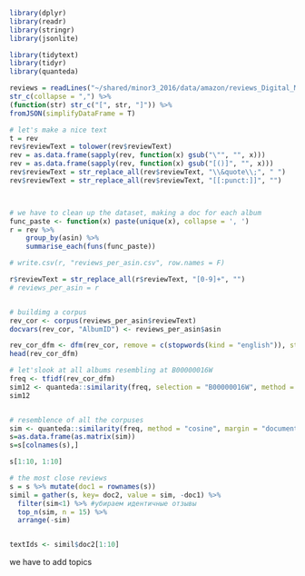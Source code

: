 ```r
library(dplyr)
library(readr)
library(stringr)
library(jsonlite)

library(tidytext)
library(tidyr)
library(quanteda)
```

```r
reviews = readLines("~/shared/minor3_2016/data/amazon/reviews_Digital_Music_5.json.gz") %>% 
str_c(collapse = ",") %>% 
(function(str) str_c("[", str, "]")) %>% 
fromJSON(simplifyDataFrame = T)
```

```r
# let's make a nice text
t = rev
rev$reviewText = tolower(rev$reviewText)
rev = as.data.frame(sapply(rev, function(x) gsub("\"", "", x)))
rev = as.data.frame(sapply(rev, function(x) gsub("[()]", "", x)))
rev$reviewText = str_replace_all(rev$reviewText, "\\&quote\\;", " ")
rev$reviewText = str_replace_all(rev$reviewText, "[[:punct:]]", "")



# we have to clean up the dataset, making a doc for each album
func_paste <- function(x) paste(unique(x), collapse = ', ')
r = rev %>%
    group_by(asin) %>%
    summarise_each(funs(func_paste))

# write.csv(r, "reviews_per_asin.csv", row.names = F)
```

```r
r$reviewText = str_replace_all(r$reviewText, "[0-9]+", "")
# reviews_per_asin = r


# buildimg a corpus
rev_cor <- corpus(reviews_per_asin$reviewText)
docvars(rev_cor, "AlbumID") <- reviews_per_asin$asin

rev_cor_dfm <- dfm(rev_cor, remove = c(stopwords(kind = "english")), stem=TRUE, groups="AlbumID")
head(rev_cor_dfm)
```

```r
# let'slook at all albums resembling at B00000016W
freq <- tfidf(rev_cor_dfm)
sim12 <- quanteda::similarity(freq, selection = "B00000016W", method = "cosine", margin = "document", n = 10)
sim12


# resemblence of all the corpuses
sim <- quanteda::similarity(freq, method = "cosine", margin = "document")
s=as.data.frame(as.matrix(sim))
s=s[colnames(s),]

s[1:10, 1:10]

# the most close reviews
s = s %>% mutate(doc1 = rownames(s))
simil = gather(s, key= doc2, value = sim, -doc1) %>%
  filter(sim<1) %>% #убираем идентичные отзывы
  top_n(sim, n = 15) %>%
  arrange(-sim)


textIds <- simil$doc2[1:10]
```

we have to add topics